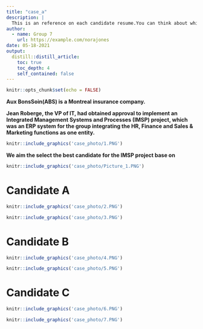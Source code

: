 ```yaml
---
title: "case_a"
description: |
  This is an reference on each candidate resume.You can think about which candidate is best fit for the IT project in your mind. We will have a survey discussion on our presentation Q&A part.
author:
  - name: Group 7
    url: https://example.com/norajones
date: 05-18-2021
output:
  distill::distill_article:
    toc: true
    toc_depth: 4
    self_contained: false
---
```



```r
knitr::opts_chunk$set(echo = FALSE)
```


**Aux BonsSoin(ABS) is a Montreal insurance company.**

**Jean Roberge, the VP of IT, had obtained approval to implement an Integrated Management Systems and Processes (IMSP) project, which was an ERP system for the group integrating the HR, Finance and Sales & Marketing functions as one entity.**

```r
knitr::include_graphics('case_photo/1.PNG')
```


**We aim the select the best candidate for the IMSP project base on**

```r
knitr::include_graphics('case_photo/Picture_1.PNG')
```

# Candidate A
```r
knitr::include_graphics('case_photo/2.PNG')
```

```r
knitr::include_graphics('case_photo/3.PNG')
```


# Candidate B

```r
knitr::include_graphics('case_photo/4.PNG')
```

```r
knitr::include_graphics('case_photo/5.PNG')
```

# Candidate C

```r
knitr::include_graphics('case_photo/6.PNG')
```

```r
knitr::include_graphics('case_photo/7.PNG')
```
